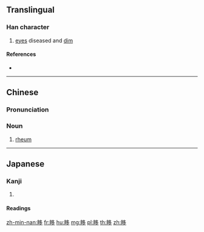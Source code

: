 {{character info/new}}
==Translingual==

===Han character===
{{Han char|rn=109|rad=目|as=06|sn=11|four=67027|canj=BUNIN|ids=⿰目多}}

# [[eye]]s diseased and [[dim]]

====References====
* {{Han ref|kx=0807.010|dkj=23308|dj=1222.170|hdz=42487.040|uh=7735|ud=30517|bh=D6B2|bd=54962}}

----

==Chinese==
{{zh-forms}}
{{wikipedia|lang=zh}}

===Pronunciation===
{{zh-pron
|m=chī
|c=ci1
|cat=n
}}

===Noun===
{{zh-noun}}

# [[rheum]]

----

==Japanese==

===Kanji===
{{ja-kanji|grade=|rs=目06}}

# {{defn|lang=ja|sort=目06}}

====Readings====
{{ja-readings|goon=[[し]] (shi)|kanon=[[し]] (shi)|kun=[[まなじりおいためる]] (manajirioitameru)}}

[[zh-min-nan:眵]]
[[fr:眵]]
[[hu:眵]]
[[mg:眵]]
[[pl:眵]]
[[th:眵]]
[[zh:眵]]